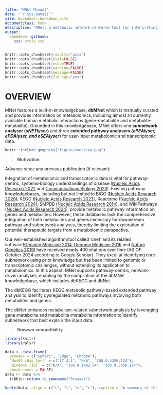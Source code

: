 ```yaml
--- 
title: "MNet Manual"
date: "`r Sys.Date()`"
site: bookdown::bookdown_site
documentclass: book
description: "MNet: a metabolic network-centered tool for interpreting metabolomic and transcriptomic data"
output:
  bookdown::gitbook:
    css: style.css
---
```


```r
knitr::opts_chunk$set(results="asis")
knitr::opts_chunk$set(eval=FALSE)
knitr::opts_chunk$set(echo=TRUE)
knitr::opts_chunk$set(warning=FALSE)
knitr::opts_chunk$set(message=FALSE)
knitr::opts_chunk$set(fig_cap="yes")
```

# OVERVIEW
MNet features a built-in knowledgebase, **dbMNet** which is manually curated and provides information on metabolomics, including almost all currently available human metabolic interactions (gene-metabolite and metabolite-metabolite). Grounded in this knowledgebase, MNet offers one **subnetwork analyser (*sNETlyser*)** and three **extended pathway analysers (*ePEAlyser, ePDAlyser, and eSEAlyser*)** for user-input metabolomic and transcriptomic data.

```r
knitr::include_graphics("figure/overview.png")
```

<blockquote>
**Motivation**
</blockquote> 

Advance since any previous publication (if relevant):  

Integration of metabolomic and transcriptomic data is vital for pathway-centric, systems-biology understandings of disease ([Nucleic Acids Research 2022]( https://doi.org/10.1093/nar/gkab1132) and [Communications Biology 2023](https://doi.org/10.1038/s42003-023-05548-w)). Existing pathway knowledgebases, including but not limited to BiGG ([Nucleic Acids Research 2020](https://doi.org/10.1093/nar/gkz1054)), KEGG ([Nucleic Acids Research 2023](https://doi.org/10.1093/nar/gkac963)), Reactome ([Nucleic Acids Research 2024](https://doi.org/10.1093/nar/gkad1025)), SMPDB ([Nucleic Acids Research 2014](https://doi.org/10.1093/nar/gkt1067)), and WikiPathways ([Nucleic Acids Research 2024](https://doi.org/10.1093/nar/gkad960)), provide metabolic pathway information on genes and metabolites. However, these databases lack the comprehensive integration of both metabolites and genes necessary for downstream pathway and subnetwork analyses, thereby limiting the exploration of potential therapeutic targets from a metabolomic perspective.  

Our well-established algorithm/tool called ‘dnet’ and its related software([Genome Medicine 2014](https://doi.org/10.1186/s13073-014-0064-8), [Genome Medicine 2016](https://doi.org/10.1186/s13073-016-0384-y) and [Nature Genetics 2019](https://doi.org/10.1038/s41588-019-0456-1)) have received nearly 400 citations over time (AS OF October 2024 according to Google Scholar). They excel at identifying core subnetwork using prior knowledge but has been limited to genomic or transcriptomic challenges, without extending its application to metabolomics. In this aspect, MNet supports pathway-centric, network-driven analyses, enabling by the compilation of the dbMNet knowledgebase, which includes dbKEGG and dbNet.  

The dbKEGG facilitates KEGG metabolic pathway-based extended pathway analysis to identify dysregulated metabolic pathways involving both metabolites and genes.  

The dbNet enhances metabolism-related subnetwork analysis by leveraging gene-metabolite and metabolite-metabolite information to identify subnetwork that best explain the input data.  

<blockquote>
**Browser compatibility**
</blockquote> 

```r
library(knitr)
library(dplyr)

data <- data.frame(
  Browser = c("Safari", "Edge", "Chrome"),
  `MacOS (Big Sur)` = c("17.4.1", "N/A", "108.0.5359.124"),
  `Windows (10)` = c("N/A", "108.0.1462.54", "108.0.5359.124"),
  check.names = FALSE)
data <- data %>%
  tibble::column_to_rownames("Browser")

kable(data, align = c("c", "c", "c", "c"), caption = "A summary of the MNet browser compatibility.")
```
